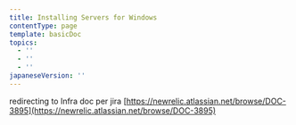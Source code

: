 ```yaml
---
title: Installing Servers for Windows
contentType: page
template: basicDoc
topics:
  - ''
  - ''
  - ''
japaneseVersion: ''
---
```


redirecting to Infra doc per jira [https://newrelic.atlassian.net/browse/DOC-3895](https://newrelic.atlassian.net/browse/DOC-3895)